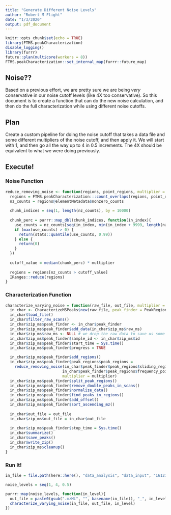 ```yaml
---
title: "Generate Different Noise Levels"
author: "Robert M Flight"
date: "1/3/2020"
output: pdf_document
---
```


```r
knitr::opts_chunk$set(echo = TRUE)
library(FTMS.peakCharacterization)
disable_logging()
library(furrr)
future::plan(multicore(workers = 8))
FTMS.peakCharacterization::set_internal_map(furrr::future_map)
```

## Noise??

Based on a previous effort, we are pretty sure we are being *very* conservative in our noise cutoff levels (like 4X too conservative). 
So this document is to create a function that can do the new noise calculation, and then do the full characterization while using different noise cutoffs.

## Plan

Create a custom pipeline for doing the noise cutoff that takes a data file and some different multipliers of the noise cutoff, and then apply it.
We will start with 1, and then go all the way up to 4 in 0.5 increments.
The 4X should be equivalent to what we were doing previously.

## Execute!

### Noise Function

```r
reduce_removing_noise <- function(regions, point_regions, multiplier = 1){
  regions = FTMS.peakCharacterization:::count_overlaps(regions, point_regions)
  nz_counts = regions@elementMetadata$nonzero_counts
  
  chunk_indices = seq(1, length(nz_counts), by = 10000)
  
  chunk_perc = purrr::map_dbl(chunk_indices, function(in_index){
    use_counts = nz_counts[seq(in_index, min(in_index + 9999, length(nz_counts)))]
    if (max(use_counts) > 0) {
      return(stats::quantile(use_counts, 0.99))
    } else {
      return(0)
    }
  })
  
  cutoff_value = median(chunk_perc) * multiplier
  
  regions = regions[nz_counts > cutoff_value]
  IRanges::reduce(regions)
}
```

### Characterization Function

```r
characterize_varying_noise = function(raw_file, out_file, multiplier = 1){
  in_char <- CharacterizeMSPeaks$new(raw_file, peak_finder = PeakRegionFinder$new())
  in_char$load_file()
  in_char$filter_raw_scans()
  in_char$zip_ms$peak_finder <- in_char$peak_finder
  in_char$zip_ms$peak_finder$add_data(in_char$zip_ms$raw_ms)
  in_char$zip_ms$raw_ms <- NULL # we drop the raw data to save us some memory
  in_char$zip_ms$peak_finder$sample_id <- in_char$zip_ms$id
  in_char$zip_ms$peak_finder$start_time = Sys.time()
  in_char$zip_ms$peak_finder$progress = TRUE

  in_char$zip_ms$peak_finder$add_regions()
  in_char$zip_ms$peak_finder$peak_regions$peak_regions =
    reduce_removing_noise(in_char$peak_finder$peak_regions$sliding_regions,
                         in_char$peak_finder$peak_regions$frequency_point_regions,
                         multiplier = multiplier)
  in_char$zip_ms$peak_finder$split_peak_regions()
  in_char$zip_ms$peak_finder$remove_double_peaks_in_scans()
  in_char$zip_ms$peak_finder$normalize_data()
  in_char$zip_ms$peak_finder$find_peaks_in_regions()
  in_char$zip_ms$peak_finder$add_offset()
  in_char$zip_ms$peak_finder$sort_ascending_mz()
  
  in_char$out_file = out_file
  in_char$zip_ms$out_file = in_char$out_file
  
  in_char$zip_ms$peak_finder$stop_time = Sys.time()
  in_char$summarize()
  in_char$save_peaks()
  in_char$write_zip()
  in_char$zip_ms$cleanup()
}
```

### Run It!

```r
in_file = file.path(here::here(), "data_analysis", "data_input", "161212_unlabeledAAs_1_ECF.mzML")

noise_levels = seq(1, 4, 0.5)

purrr::map(noise_levels, function(in_level){
  out_file = paste0(gsub(".mzML", "", basename(in_file)), "_", in_level, ".zip")
  characterize_varying_noise(in_file, out_file, in_level)
})
```
